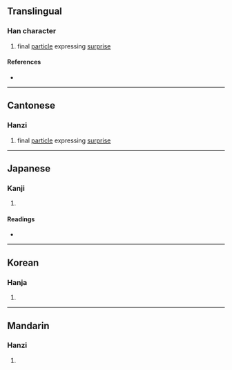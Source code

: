 {{character info/new}}
==Translingual==

===Han character===
{{Han char|rn=30|rad=口|as=08|sn=11|four=|canj=RHDR|ids=⿰口和}}

# {{lb|mul|Cantonese}} final [[particle]] expressing [[surprise]]

====References====
* {{Han ref|kx=0196.130|dkj=03833|dj=0417.220|hdz=10641.160|uh=555D|ud=21853}}

----

==Cantonese==

===Hanzi===
{{yue-hanzi|jyut=[[wo6]]|y=wo6}}

# final [[particle]] expressing [[surprise]]

----

==Japanese==

===Kanji===
{{ja-kanji|grade=|rs=口08}}

# {{defn|lang=ja|sort=口08}}

====Readings====
* {{ja-readings|on=[[か]] (ka), [[わ]] (wa)|kun=[[したがう]] (shitagau)}}

----

==Korean==

===Hanja===
{{ko-hanja|hangeul=와|rv=wa|mr=wa}}

# {{defn|lang=ko|sort=口08}}

----

==Mandarin==

===Hanzi===
{{cmn-hanzi|pin=[[hé]] ([[he2]])|wg=ho<sup>2</sup>}}

# {{defn|lang=cmn|sort=口08}}